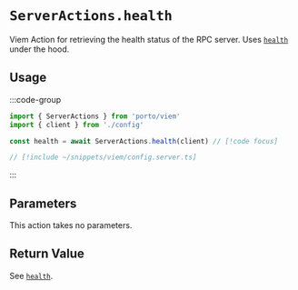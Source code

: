 # `ServerActions.health`

Viem Action for retrieving the health status of the RPC server. Uses [`health`](/rpc-server/health) under the hood.

## Usage

:::code-group

```ts twoslash [example.ts]
import { ServerActions } from 'porto/viem'
import { client } from './config'

const health = await ServerActions.health(client) // [!code focus]
```

```ts twoslash [config.ts] filename="config.ts"
// [!include ~/snippets/viem/config.server.ts]
```

:::

## Parameters

This action takes no parameters.

## Return Value

See [`health`](/rpc-server/health#response).
